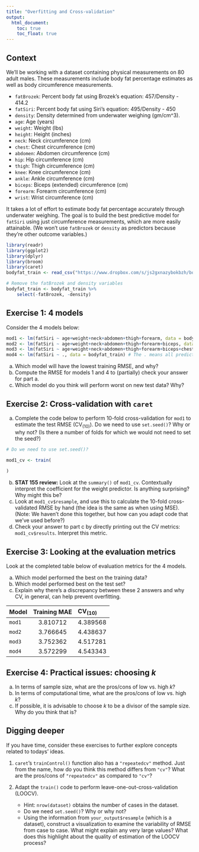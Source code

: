 ```yaml
---
title: "Overfitting and Cross-validation"
output: 
  html_document:
    toc: true
    toc_float: true
---
```


## Context

We'll be working with a dataset containing physical measurements on 80 adult males. These measurements include body fat percentage estimates as well as body circumference measurements.

- `fatBrozek`: Percent body fat using Brozek's equation: 457/Density - 414.2
- `fatSiri`: Percent body fat using Siri's equation: 495/Density - 450
- `density`: Density determined from underwater weighing (gm/cm^3).
- `age`: Age (years)
- `weight`: Weight (lbs)
- `height`: Height (inches)
- `neck`: Neck circumference (cm)
- `chest`: Chest circumference (cm)
- `abdomen`: Abdomen circumference (cm)
- `hip`: Hip circumference (cm)
- `thigh`: Thigh circumference (cm)
- `knee`: Knee circumference (cm)
- `ankle`: Ankle circumference (cm)
- `biceps`: Biceps (extended) circumference (cm)
- `forearm`: Forearm circumference (cm)
- `wrist`: Wrist circumference (cm)

It takes a lot of effort to estimate body fat percentage accurately through underwater weighing. The goal is to build the best predictive model for `fatSiri` using just circumference measurements, which are more easily attainable. (We won't use `fatBrozek` or `density` as predictors because they're other outcome variables.)

```r
library(readr)
library(ggplot2)
library(dplyr)
library(broom)
library(caret)
bodyfat_train <- read_csv("https://www.dropbox.com/s/js2gxnazybokbzh/bodyfat_train.csv?dl=1")

# Remove the fatBrozek and density variables
bodyfat_train <- bodyfat_train %>%
    select(-fatBrozek, -density)
```

## Exercise 1: 4 models

Consider the 4 models below:

```r
mod1 <- lm(fatSiri ~ age+weight+neck+abdomen+thigh+forearm, data = bodyfat_train)
mod2 <- lm(fatSiri ~ age+weight+neck+abdomen+thigh+forearm+biceps, data = bodyfat_train)
mod3 <- lm(fatSiri ~ age+weight+neck+abdomen+thigh+forearm+biceps+chest+hip, data = bodyfat_train)
mod4 <- lm(fatSiri ~ ., data = bodyfat_train) # The . means all predictors
```

a. Which model will have the lowest training RMSE, and why?
b. Compute the RMSE for models 1 and 4 to (partially) check your answer for part a.
c. Which model do you think will perform worst on new test data? Why?



## Exercise 2: Cross-validation with `caret`

a. Complete the code below to perform 10-fold cross-validation for `mod1` to estimate the test RMSE ($\text{CV}_{(10)}$). Do we need to use `set.seed()`? Why or why not? (Is there a number of folds for which we would not need to set the seed?)    

```r
# Do we need to use set.seed()?

mod1_cv <- train(
    
)
```

b. **STAT 155 review:** Look at the `summary()` of `mod1_cv`. Contextually interpret the coefficient for the weight predictor. Is anything surprising? Why might this be?
c. Look at `mod1_cv$resample`, and use this to calculate the 10-fold cross-validated RMSE by hand (the idea is the same as when using MSE). (Note: We haven't done this together, but how can you adapt code that we've used before?)
d. Check your answer to part c by directly printing out the CV metrics: `mod1_cv$results`. Interpret this metric.



## Exercise 3: Looking at the evaluation metrics

Look at the completed table below of evaluation metrics for the 4 models.

a. Which model performed the best on the training data?
b. Which model performed best on the test set?
c. Explain why there's a discrepancy between these 2 answers and why CV, in general, can help prevent overfitting.


Model     Training MAE   $\text{CV}_{(10)}$
-------- --------------- --------------------
`mod1`       3.810712         4.389568
`mod2`       3.766645         4.438637
`mod3`       3.752362         4.517281
`mod4`       3.572299         4.543343




## Exercise 4: Practical issues: choosing $k$

a. In terms of sample size, what are the pros/cons of low vs. high $k$?
b. In terms of computational time, what are the pros/cons of low vs. high $k$?
c. If possible, it is advisable to choose $k$ to be a divisor of the sample size. Why do you think that is?



## Digging deeper

If you have time, consider these exercises to further explore concepts related to todays' ideas.

1. `caret`'s `trainControl()` function also has a `"repeatedcv"` method. Just from the name, how do you think this method differs from `"cv"`? What are the pros/cons of `"repeatedcv"` as compared to `"cv"`?

2. Adapt the `train()` code to perform leave-one-out-cross-validation (LOOCV).
    - Hint: `nrow(dataset)` obtains the number of cases in the dataset.
    - Do we need `set.seed()`? Why or why not?
    - Using the information from `your_output$resample` (which is a dataset), construct a visualization to examine the variability of RMSE from case to case. What might explain any very large values? What does this highlight about the quality of estimation of the LOOCV process?



